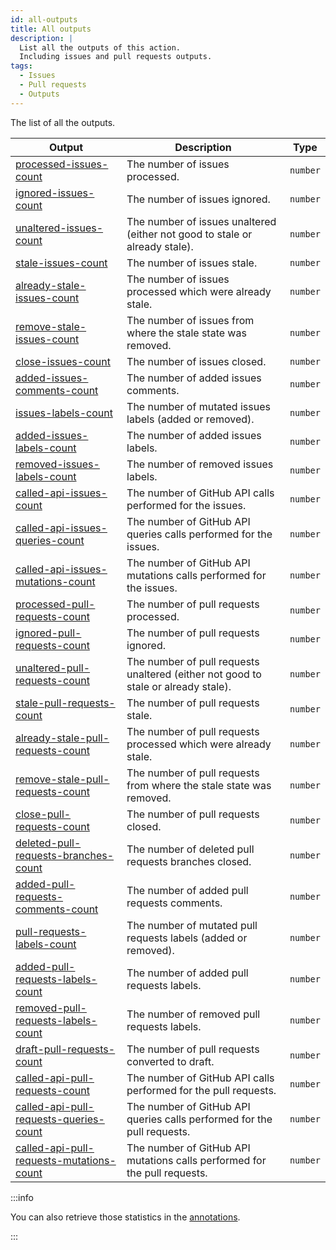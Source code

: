 ```yaml
---
id: all-outputs
title: All outputs
description: |
  List all the outputs of this action.
  Including issues and pull requests outputs.
tags:
  - Issues
  - Pull requests
  - Outputs
---
```


The list of all the outputs.

| Output                                                                                                            | Description                                                                        | Type     |
| ----------------------------------------------------------------------------------------------------------------- | ---------------------------------------------------------------------------------- | -------- |
| [processed-issues-count](issues/outputs/processed-issues-count-output)                                            | The number of issues processed.                                                    | `number` |
| [ignored-issues-count](issues/outputs/ignored-issues-count-output)                                                | The number of issues ignored.                                                      | `number` |
| [unaltered-issues-count](issues/outputs/unaltered-issues-count-output)                                            | The number of issues unaltered (either not good to stale or already stale).        | `number` |
| [stale-issues-count](issues/outputs/stale-issues-count-output)                                                    | The number of issues stale.                                                        | `number` |
| [already-stale-issues-count](issues/outputs/already-stale-issues-count-output)                                    | The number of issues processed which were already stale.                           | `number` |
| [remove-stale-issues-count](issues/outputs/remove-stale-issues-count-output)                                      | The number of issues from where the stale state was removed.                       | `number` |
| [close-issues-count](issues/outputs/close-issues-count-output)                                                    | The number of issues closed.                                                       | `number` |
| [added-issues-comments-count](issues/outputs/added-issues-comments-count-output)                                  | The number of added issues comments.                                               | `number` |
| [issues-labels-count](issues/outputs/issues-labels-count-output)                                                  | The number of mutated issues labels (added or removed).                            | `number` |
| [added-issues-labels-count](issues/outputs/added-issues-labels-count-output)                                      | The number of added issues labels.                                                 | `number` |
| [removed-issues-labels-count](issues/outputs/removed-issues-labels-count-output)                                  | The number of removed issues labels.                                               | `number` |
| [called-api-issues-count](issues/outputs/called-api-issues-count-output)                                          | The number of GitHub API calls performed for the issues.                           | `number` |
| [called-api-issues-queries-count](issues/outputs/called-api-issues-queries-count-output)                          | The number of GitHub API queries calls performed for the issues.                   | `number` |
| [called-api-issues-mutations-count](issues/outputs/called-api-issues-mutations-count-output)                      | The number of GitHub API mutations calls performed for the issues.                 | `number` |
| [processed-pull-requests-count](pull-requests/outputs/processed-pull-requests-count-output)                       | The number of pull requests processed.                                             | `number` |
| [ignored-pull-requests-count](pull-requests/outputs/ignored-pull-requests-count-output)                           | The number of pull requests ignored.                                               | `number` |
| [unaltered-pull-requests-count](pull-requests/outputs/unaltered-pull-requests-count-output)                       | The number of pull requests unaltered (either not good to stale or already stale). | `number` |
| [stale-pull-requests-count](pull-requests/outputs/stale-pull-requests-count-output)                               | The number of pull requests stale.                                                 | `number` |
| [already-stale-pull-requests-count](pull-requests/outputs/already-stale-pull-requests-count-output)               | The number of pull requests processed which were already stale.                    | `number` |
| [remove-stale-pull-requests-count](pull-requests/outputs/remove-stale-pull-requests-count-output)                 | The number of pull requests from where the stale state was removed.                | `number` |
| [close-pull-requests-count](pull-requests/outputs/close-pull-requests-count-output)                               | The number of pull requests closed.                                                | `number` |
| [deleted-pull-requests-branches-count](pull-requests/outputs/deleted-pull-requests-branches-count-output)         | The number of deleted pull requests branches closed.                               | `number` |
| [added-pull-requests-comments-count](pull-requests/outputs/added-pull-requests-comments-count-output)             | The number of added pull requests comments.                                        | `number` |
| [pull-requests-labels-count](pull-requests/outputs/pull-requests-labels-count-output)                             | The number of mutated pull requests labels (added or removed).                     | `number` |
| [added-pull-requests-labels-count](pull-requests/outputs/added-pull-requests-labels-count-output)                 | The number of added pull requests labels.                                          | `number` |
| [removed-pull-requests-labels-count](pull-requests/outputs/removed-pull-requests-labels-count-output)             | The number of removed pull requests labels.                                        | `number` |
| [draft-pull-requests-count](pull-requests/outputs/draft-pull-requests-count-output)                               | The number of pull requests converted to draft.                                    | `number` |
| [called-api-pull-requests-count](pull-requests/outputs/called-api-pull-requests-count-output)                     | The number of GitHub API calls performed for the pull requests.                    | `number` |
| [called-api-pull-requests-queries-count](pull-requests/outputs/called-api-pull-requests-queries-count-output)     | The number of GitHub API queries calls performed for the pull requests.            | `number` |
| [called-api-pull-requests-mutations-count](pull-requests/outputs/called-api-pull-requests-mutations-count-output) | The number of GitHub API mutations calls performed for the pull requests.          | `number` |

:::info

You can also retrieve those statistics in the [annotations](./annotations).

:::
